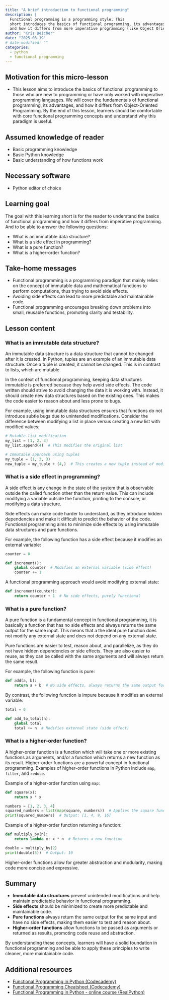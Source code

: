 ```yaml
---
title: "A brief introduction to functional programming"
description: |
  Functional programming is a programming style. This
  short introduces the basics of functional programming, its advantages,
  and how it differs from more imperative programming (like Object Oriented Programming).
author: "Kris Beicher"
date: "2025-03-19"
# date-modified: ""
categories:
  - python
  - functional programming
---
```


## Motivation for this micro-lesson

-   This lesson aims to introduce the basics of functional programming
    to those who are new to programming or have only worked with
    imperative programming languages. We will cover the fundamentals of
    functional programming, its advantages, and how it differs from
    Object-Oriented Programming. By the end of this lesson, learners
    should be comfortable with core functional programming concepts and
    understand why this paradigm is useful.

## Assumed knowledge of reader

-   Basic programming knowledge
-   Basic Python knowledge
-   Basic understanding of how functions work

## Necessary software

-   Python editor of choice

## Learning goal

The goal with this learning short is for the reader to understand the
basics of functional programming and how it differs from imperative
programming. And to be able to answer the following questions:

-   What is an immutable data structure?
-   What is a side effect in programming?
-   What is a pure function?
-   What is a higher-order function?

## Take-home messages

-   Functional programming is a programming paradigm that mainly relies
    on the concept of immutable data and mathematical functions to
    perform computations, thus trying to avoid side effects.
-   Avoiding side effects can lead to more predictable and maintainable
    code.
-   Functional programming encourages breaking down problems into small,
    reusable functions, promoting clarity and testability.

## Lesson content

### What is an immutable data structure?

An immutable data structure is a data structure that cannot be changed
after it is created. In Python, tuples are an example of an immutable
data structure. Once a tuple is created, it cannot be changed. This is
in contrast to lists, which are mutable.

In the context of functional programming, keeping data structures
immutable is preferred because they help avoid side effects. The code
written should strive to avoid changing the data it is working with.
Instead, it should create new data structures based on the existing
ones. This makes the code easier to reason about and less prone to bugs.

For example, using immutable data structures ensures that functions do
not introduce subtle bugs due to unintended modifications. Consider the
difference between modifying a list in place versus creating a new list
with modified values:

``` python
# Mutable list modification
my_list = [1, 2, 3]
my_list.append(4)  # This modifies the original list

# Immutable approach using tuples
my_tuple = (1, 2, 3)
new_tuple = my_tuple + (4,)  # This creates a new tuple instead of modifying the original
```

### What is a side effect in programming?

A side effect is any change in the state of the system that is
observable outside the called function other than the return value. This
can include modifying a variable outside the function, printing to the
console, or modifying a data structure.

Side effects can make code harder to understand, as they introduce
hidden dependencies and make it difficult to predict the behavior of the
code. Functional programming aims to minimize side effects by using
immutable data structures and pure functions.

For example, the following function has a side effect because it
modifies an external variable:

``` python
counter = 0

def increment():
    global counter  # Modifies an external variable (side effect)
    counter += 1
```

A functional programming approach would avoid modifying external state:

``` python
def increment(counter):
    return counter + 1  # No side effects, purely functional
```

### What is a pure function?

A pure function is a fundamental concept in functional programming, it
is basically a function that has no side effects and always returns the
same output for the same input. This means that a the ideal pure
function does not modify any external state and does not depend on any
external state.

Pure functions are easier to test, reason about, and parallelize, as
they do not have hidden dependencies or side effects. They are also
easier to reuse, as they can be called with the same arguments and will
always return the same result.

For example, the following function is pure:

``` python
def add(a, b):
    return a + b  # No side effects, always returns the same output for the same input
```

By contrast, the following function is impure because it modifies an
external variable:

``` python
total = 0

def add_to_total(n):
    global total
    total += n  # Modifies external state (side effect)
```

### What is a higher-order function?

A higher-order function is a function which will take one or more
existing functions as arguments, and/or a function which returns a new
function as its result. Higher-order functions are a powerful concept in
functional programming. Examples of higher-order functions in Python
include `map`, `filter`, and `reduce`.

Example of a higher-order function using `map`:

``` python
def square(x):
    return x * x

numbers = [1, 2, 3, 4]
squared_numbers = list(map(square, numbers))  # Applies the square function to each element
print(squared_numbers)  # Output: [1, 4, 9, 16]
```

Example of a higher-order function returning a function:

``` python
def multiply_by(n):
    return lambda x: x * n  # Returns a new function

double = multiply_by(2)
print(double(5))  # Output: 10
```

Higher-order functions allow for greater abstraction and modularity,
making code more concise and expressive.

## Summary

-   **Immutable data structures** prevent unintended modifications and
    help maintain predictable behavior in functional programming.
-   **Side effects** should be minimized to create more predictable and
    maintainable code.
-   **Pure functions** always return the same output for the same input
    and have no side effects, making them easier to test and reason
    about.
-   **Higher-order functions** allow functions to be passed as arguments
    or returned as results, promoting code reuse and abstraction.

By understanding these concepts, learners will have a solid foundation
in functional programming and be able to apply these principles to write
cleaner, more maintainable code.

## Additional resources

-   [Functional Programming in Python
    (Codecademy)](https://www.codecademy.com/article/functional-programming-in-python)
-   [Functional Programming Cheatsheet
    (Codecademy)](https://www.codecademy.com/learn/learn-advanced-python/modules/functional-programming/cheatsheet)
-   [Functional Programming in Python - online course
    (RealPython)](https://realpython.com/courses/functional-programming-python/)
